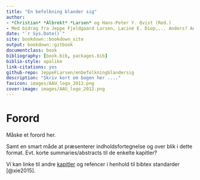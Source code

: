 ```yaml
--- 
title: "En befolkning blander sig"
author: 
- *Christian* *Albrekt* *Larsen* og Hans-Peter Y. Qvist (Red.)
- Med bidrag fra Jeppe Fjeldgaard Larsen, Laciné E. Diop,... Anders? Anna?
date: "`r Sys.Date()`"
site: bookdown::bookdown_site
output: bookdown::gitbook
documentclass: book
bibliography: [book.bib, packages.bib]
biblio-style: apalike
link-citations: yes
github-repo: JeppeFLarsen/enbefolkningblandersig 
description: "Skriv kort om bogen her ...."
favicon: images/AAU_logo_2012.png
cover-image: images/AAU_logo_2012.png
---
```

# Forord {-}

Måske et forord her. 

Samt en smart måde at præsenterer indholdsfortegnelse og over blik i dette format. Evt. korte summaries/abstracts til de enkelte kapitler?


Vi kan linke til andre [kapitler](#kap1) og refencer i henhold til bibtex standarder [@xie2015].
